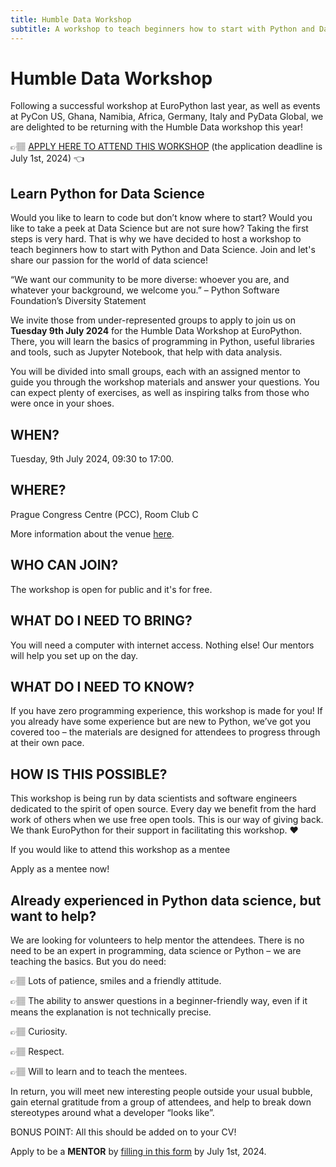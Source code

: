 ```yaml
---
title: Humble Data Workshop
subtitle: A workshop to teach beginners how to start with Python and Data Science.
---
```


# Humble Data Workshop
Following a successful workshop at EuroPython last year, as well as events at PyCon US, Ghana, Namibia, Africa, Germany, Italy and PyData Global, we are delighted to be returning with the Humble Data workshop this year!

👉🏽 [APPLY HERE TO ATTEND THIS WORKSHOP](https://forms.gle/vJTYicVZVSeiRhgu9) (the application deadline is July 1st, 2024) 👈

## Learn Python for Data Science
Would you like to learn to code but don’t know where to start? Would you like to take a peek at Data Science but are not sure how? Taking the first steps is very hard. That is why we have decided to host a workshop to teach beginners how to start with Python and Data Science. Join and let's share our passion for the world of data science!

“We want our community to be more diverse: whoever you are, and whatever your background, we welcome you.” – Python Software Foundation’s Diversity Statement

We invite those from under-represented groups to apply to join us on **Tuesday 9th July 2024** for the Humble Data Workshop at EuroPython. There, you will learn the basics of programming in Python, useful libraries and tools, such as Jupyter Notebook, that help with data analysis.

You will be divided into small groups, each with an assigned mentor to guide you through the workshop materials and answer your questions. You can expect plenty of exercises, as well as inspiring talks from those who were once in your shoes.

## WHEN?
Tuesday, 9th July 2024, 09:30 to 17:00.

## WHERE?
Prague Congress Centre (PCC), Room Club C

More information about the venue [here](https://ep2024.europython.eu/where).

## WHO CAN JOIN?
The workshop is open for public and it's for free.

## WHAT DO I NEED TO BRING?
You will need a computer with internet access. Nothing else! Our mentors will help you set up on the day.

## WHAT DO I NEED TO KNOW?
If you have zero programming experience, this workshop is made for you! If you already have some experience but are new to Python, we’ve got you covered too – the materials are designed for attendees to progress through at their own pace.

## HOW IS THIS POSSIBLE?
This workshop is being run by data scientists and software engineers dedicated to the spirit of open source. Every day we benefit from the hard work of others when we use free open tools. This is our way of giving back. We thank EuroPython for their support in facilitating this workshop. ❤️

If you would like to attend this workshop as a mentee

<div class="text-center mb-8">
<ButtonLink href="https://forms.gle/vJTYicVZVSeiRhgu9">Apply as a mentee now!</ButtonLink>
</div>

## Already experienced in Python data science, but want to help?
We are looking for volunteers to help mentor the attendees. There is no need to be an expert in programming, data science or Python – we are teaching the basics. But you do need:

👉🏽 Lots of patience, smiles and a friendly attitude.

👉🏽 The ability to answer questions in a beginner-friendly way, even if it means the explanation is not technically precise.

👉🏽 Curiosity.

👉🏽 Respect.

👉🏽 Will to learn and to teach the mentees.

In return, you will meet new interesting people outside your usual bubble, gain eternal gratitude from a group of attendees, and help to break down stereotypes around what a developer “looks like”.

BONUS POINT: All this should be added on to your CV!

Apply to be a **MENTOR** by [filling in this form](https://forms.gle/Xz9MTrFtRTwKDpSS8) by July 1st, 2024.
